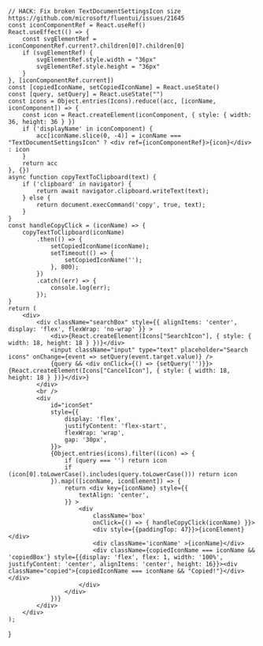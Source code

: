 
    // HACK: Fix broken TextDocumentSettingsIcon size https://github.com/microsoft/fluentui/issues/21645
    const iconComponentRef = React.useRef()
    React.useEffect(() => {
        const svgElementRef = iconComponentRef.current?.children[0]?.children[0]
        if (svgElementRef) {
            svgElementRef.style.width = "36px"
            svgElementRef.style.height = "36px"
        }
    }, [iconComponentRef.current])
    const [copiedIconName, setCopiedIconName] = React.useState()
    const [query, setQuery] = React.useState("")
    const icons = Object.entries(Icons).reduce((acc, [iconName, iconComponent]) => {
        const icon = React.createElement(iconComponent, { style: { width: 36, height: 36 } })
        if ('displayName' in iconComponent) {
            acc[iconName.slice(0, -4)] = iconName === "TextDocumentSettingsIcon" ? <div ref={iconComponentRef}>{icon}</div> : icon
        }
        return acc
    }, {})
    async function copyTextToClipboard(text) {
        if ('clipboard' in navigator) {
            return await navigator.clipboard.writeText(text);
        } else {
            return document.execCommand('copy', true, text);
        }
    }
    const handleCopyClick = (iconName) => {
        copyTextToClipboard(iconName)
            .then(() => {
                setCopiedIconName(iconName);
                setTimeout(() => {
                    setCopiedIconName('');
                }, 800);
            })
            .catch((err) => {
                console.log(err);
            });
    }
    return (
        <div>
            <div className="searchBox" style={{ alignItems: 'center',  display: 'flex', flexWrap: 'no-wrap' }} >
                <div>{React.createElement(Icons["SearchIcon"], { style: { width: 18, height: 18 } })}</div>
                <input className="input" type="text" placeholder="Search icons" onChange={event => setQuery(event.target.value)} />
                {query && <div onClick={() => {setQuery('')}}>{React.createElement(Icons["CancelIcon"], { style: { width: 18, height: 18 } })}</div>}
            </div>
            <br />
            <div
                id="iconSet"
                style={{
                    display: 'flex',
                    justifyContent: 'flex-start',
                    flexWrap: 'wrap',
                    gap: '30px',
                }}>
                {Object.entries(icons).filter((icon) => {
                    if (query === '') return icon
                    if (icon[0].toLowerCase().includes(query.toLowerCase())) return icon
                }).map(([iconName, iconElement]) => {
                    return <div key={iconName} style={{
                        textAlign: 'center',
                    }} >
                        <div
                            className='box'
                            onClick={() => { handleCopyClick(iconName) }}>
                            <div style={{paddingTop: 47}}>{iconElement}</div>
                            <div className='iconName' >{iconName}</div>
                            <div className={copiedIconName === iconName && 'copiedBox'} style={{display: 'flex', flex: 1, width: '100%', justifyContent: 'center', alignItems: 'center', height: 16}}><div className="copied">{copiedIconName === iconName && "Copied!"}</div></div>
                        </div>
                    </div>
                })}
            </div>
        </div>
    );
}

<IconsPage />